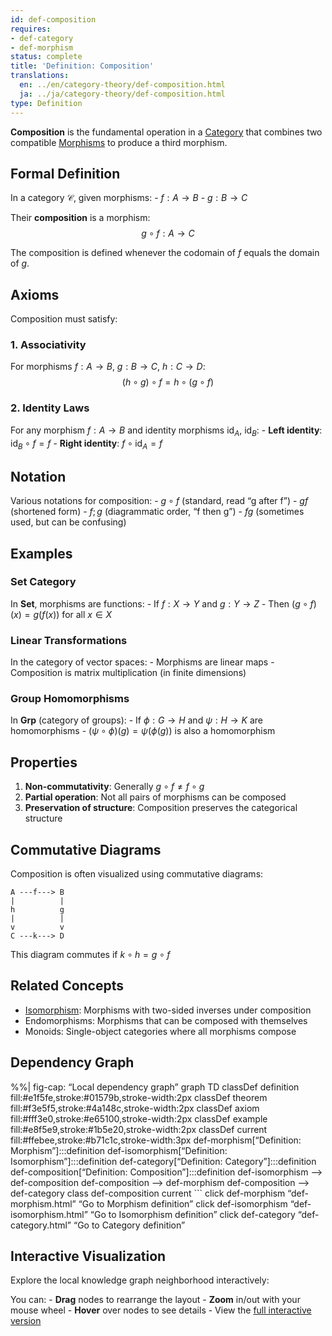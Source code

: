 ```yaml
---
id: def-composition
requires:
- def-category
- def-morphism
status: complete
title: 'Definition: Composition'
translations:
  en: ../en/category-theory/def-composition.html
  ja: ../ja/category-theory/def-composition.html
type: Definition
---
```


**Composition** is the fundamental operation in a [Category](def-category.qmd) that combines two compatible [Morphisms](def-morphism.qmd) to produce a third morphism.

## Formal Definition

In a category $\mathcal{C}$, given morphisms:
- $f: A \to B$
- $g: B \to C$

Their **composition** is a morphism:
$$g \circ f: A \to C$$

The composition is defined whenever the codomain of $f$ equals the domain of $g$.

## Axioms

Composition must satisfy:

### 1. Associativity
For morphisms $f: A \to B$, $g: B \to C$, $h: C \to D$:
$$(h \circ g) \circ f = h \circ (g \circ f)$$

### 2. Identity Laws
For any morphism $f: A \to B$ and identity morphisms $\text{id}_A$, $\text{id}_B$:
- **Left identity**: $\text{id}_B \circ f = f$
- **Right identity**: $f \circ \text{id}_A = f$

## Notation

Various notations for composition:
- $g \circ f$ (standard, read "g after f")
- $gf$ (shortened form)
- $f;g$ (diagrammatic order, "f then g")
- $fg$ (sometimes used, but can be confusing)

## Examples

### Set Category
In **Set**, morphisms are functions:
- If $f: X \to Y$ and $g: Y \to Z$
- Then $(g \circ f)(x) = g(f(x))$ for all $x \in X$

### Linear Transformations
In the category of vector spaces:
- Morphisms are linear maps
- Composition is matrix multiplication (in finite dimensions)

### Group Homomorphisms
In **Grp** (category of groups):
- If $\phi: G \to H$ and $\psi: H \to K$ are homomorphisms
- $(\psi \circ \phi)(g) = \psi(\phi(g))$ is also a homomorphism

## Properties

1. **Non-commutativity**: Generally $g \circ f \neq f \circ g$
2. **Partial operation**: Not all pairs of morphisms can be composed
3. **Preservation of structure**: Composition preserves the categorical structure

## Commutative Diagrams

Composition is often visualized using commutative diagrams:
```
A ---f---> B
|          |
h          g
|          |
v          v
C ---k---> D
```
This diagram commutes if $k \circ h = g \circ f$

## Related Concepts

- [Isomorphism](def-isomorphism.qmd): Morphisms with two-sided inverses under composition
- Endomorphisms: Morphisms that can be composed with themselves
- Monoids: Single-object categories where all morphisms compose

## Dependency Graph

%%| fig-cap: "Local dependency graph"
graph TD
    classDef definition fill:#e1f5fe,stroke:#01579b,stroke-width:2px
    classDef theorem fill:#f3e5f5,stroke:#4a148c,stroke-width:2px
    classDef axiom fill:#fff3e0,stroke:#e65100,stroke-width:2px
    classDef example fill:#e8f5e9,stroke:#1b5e20,stroke-width:2px
    classDef current fill:#ffebee,stroke:#b71c1c,stroke-width:3px
    def-morphism["Definition: Morphism"]:::definition
    def-isomorphism["Definition: Isomorphism"]:::definition
    def-category["Definition: Category"]:::definition
    def-composition["Definition: Composition"]:::definition
    def-isomorphism --> def-composition
    def-composition --> def-morphism
    def-composition --> def-category
    class def-composition current
```
    click def-morphism "def-morphism.html" "Go to Morphism definition"
    click def-isomorphism "def-isomorphism.html" "Go to Isomorphism definition"
    click def-category "def-category.html" "Go to Category definition"

## Interactive Visualization

Explore the local knowledge graph neighborhood interactively:

::: {.graph-viz data-id="def-composition" data-width="700" data-height="500"}
:::

You can:
- **Drag** nodes to rearrange the layout
- **Zoom** in/out with your mouse wheel
- **Hover** over nodes to see details
- View the [full interactive version](../../output/interactive/def-composition.html){target="_blank"}
